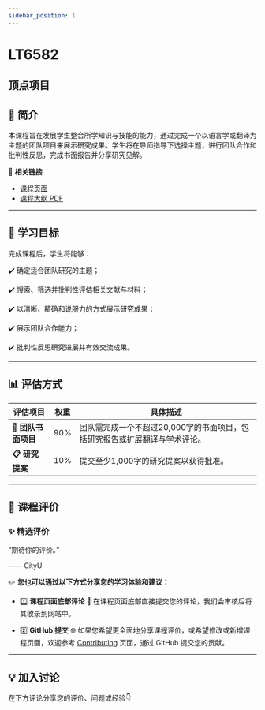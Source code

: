 ```yaml
---
sidebar_position: 1
---
```


# LT6582
## 顶点项目

## **📘 简介**
本课程旨在发展学生整合所学知识与技能的能力，通过完成一个以语言学或翻译为主题的团队项目来展示研究成果。学生将在导师指导下选择主题，进行团队合作和批判性反思，完成书面报告并分享研究见解。

🔗 **相关链接**
- [课程页面](https://www.cityu.edu.hk/catalogue/pg/202526/course/LT6582.htm)
- [课程大纲 PDF](https://www.cityu.edu.hk/catalogue/pg/202526/course/LT6582.pdf)

---

## **🎯 学习目标**

完成课程后，学生将能够：

✔️ 确定适合团队研究的主题；

✔️ 搜索、筛选并批判性评估相关文献与材料；

✔️ 以清晰、精确和说服力的方式展示研究成果；

✔️ 展示团队合作能力；

✔️ 批判性反思研究进展并有效交流成果。

---

## **📊 评估方式**

| **评估项目**            | **权重** | **具体描述**                                                                                     |
|------------------------|---------|-----------------------------------------------------------------------------------------------|
| **📖 团队书面项目**       | 90%     | 团队需完成一个不超过20,000字的书面项目，包括研究报告或扩展翻译与学术评论。                                       |
| **📋 研究提案**          | 10%     | 提交至少1,000字的研究提案以获得批准。                                                              |

---

## **💬 课程评价**

### ✨ **精选评价**
<div className={commentStyles.commentBox}>
    <p className={commentStyles.commentText}>
        “期待你的评价。”
    </p>
    <p className={commentStyles.commentAuthor}>—— CityU</p>
</div>

✏️ **您也可以通过以下方式分享您的学习体验和建议：**

- 1️⃣ **课程页面底部评论**
💬 在课程页面底部直接提交您的评论，我们会审核后将其收录到网站中。

- 2️⃣ **GitHub 提交**
🌐 如果您希望更全面地分享课程评价，或希望修改或新增课程页面，欢迎参考 [Contributing](/contributing) 页面，通过 GitHub 提交您的贡献。

---

## **💡 加入讨论**

在下方评论分享您的评价、问题或经验👇
<Utterances />
